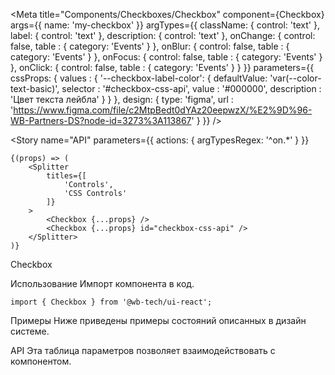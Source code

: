 

<Meta
    title="Components/Checkboxes/Checkbox"
    component={Checkbox}
    args={{
        name: 'my-checkbox'
    }}
    argTypes={{
        className: {
            control: 'text'
        },
        label: {
            control: 'text'
        },
        description: {
            control: 'text'
        },
        onChange: {
            control: false,
            table  : {
                category: 'Events'
            }
        },
        onBlur: {
            control: false,
            table  : {
                category: 'Events'
            }
        },
        onFocus: {
            control: false,
            table  : {
                category: 'Events'
            }
        },
        onClick: {
            control: false,
            table  : {
                category: 'Events'
            }
        }
    }}
    parameters={{
        cssProps: {
            values : {
                '--checkbox-label-color': {
                    defaultValue: 'var(--color-text-basic)',
                    selector    : '#checkbox-css-api',
                    value       : '#000000',
                    description : 'Цвет текста лейбла'
                }
            }
        },
        design: {
            type: 'figma',
            url : 'https://www.figma.com/file/c2MtpBedt0dYAz20eepwzX/%E2%9D%96-WB-Partners-DS?node-id=3273%3A113867'
        }
    }}
/>


<Story
    name="API"
    parameters={{
        actions: {
            argTypesRegex: '^on.*'
        }
    }}
>
    {(props) => (
        <Splitter
            titles={[
                'Controls',
                'CSS Controls'
            ]}
        >
            <Checkbox {...props} />
            <Checkbox {...props} id="checkbox-css-api" />
        </Splitter>
    )}
</Story>

<Heading>Checkbox</Heading>
<Description markdown="Компонент `checkbox` соответствующий дизайну и его состояния." />
<Description markdown="Имеет максимально нативный API для беспроблемной работы c библиотеками управления формами такие как `react-hook-form`, `formik`, `final-form` и т.д." />

<Heading>Использование</Heading>
<Description>Импорт компонента в код.</Description>

```tsx
import { Checkbox } from '@wb-tech/ui-react';
```

<Heading>Примеры</Heading>
<Description>Ниже приведены примеры состояний описанных в дизайн системе.</Description>

<Canvas>
    <Story
        name="no-text-hidden-story"
        children={Template.bind({})}
    />
</Canvas>

<Canvas>
    <Story
        name="text-hidden-story"
        children={Template.bind({})}
        args={{
            label: 'Checkbox label'
        }}
    />
</Canvas>

<Canvas>
    <Story
        name="text-and-description-hidden-story"
        children={Template.bind({})}
        args={{
            label      : 'Checkbox label',
            description: 'Description checkbox'
        }}
    />
</Canvas>

<Heading>API</Heading>
<Description>Эта таблица параметров позволяет взаимодействовать с компонентом.</Description>

<Canvas withSource="open">
    <Story
        name="interactive-hidden-story"
        children={Template.bind({})}
    />
</Canvas>

<StoryTable story="interactive-hidden-story" />

